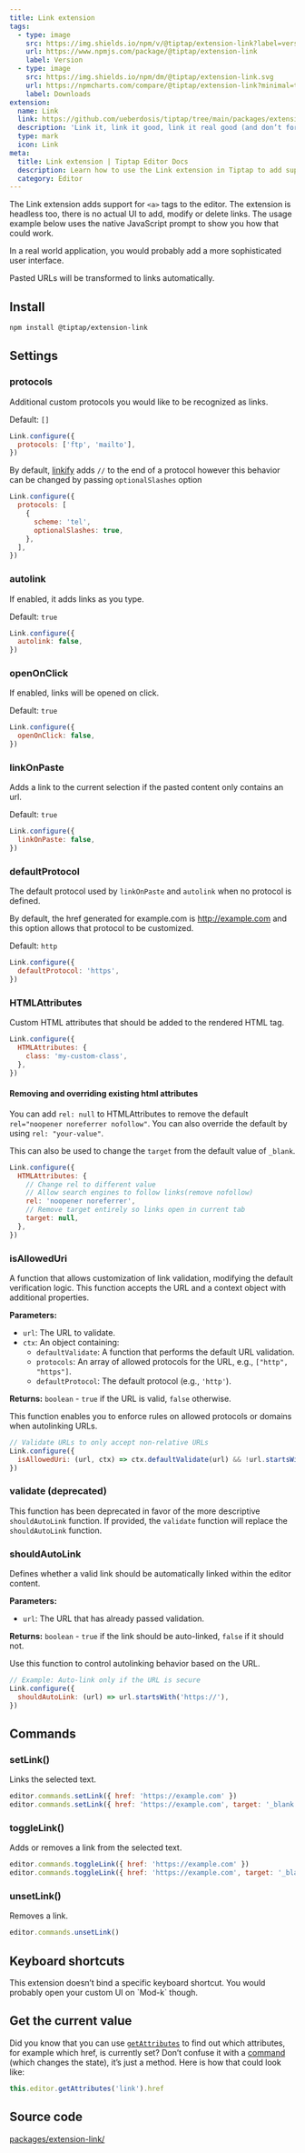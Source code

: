 ```yaml
---
title: Link extension
tags:
  - type: image
    src: https://img.shields.io/npm/v/@tiptap/extension-link?label=version
    url: https://www.npmjs.com/package/@tiptap/extension-link
    label: Version
  - type: image
    src: https://img.shields.io/npm/dm/@tiptap/extension-link.svg
    url: https://npmcharts.com/compare/@tiptap/extension-link?minimal=true
    label: Downloads
extension:
  name: Link
  link: https://github.com/ueberdosis/tiptap/tree/main/packages/extension-link
  description: 'Link it, link it good, link it real good (and don’t forget the href).'
  type: mark
  icon: Link
meta:
  title: Link extension | Tiptap Editor Docs
  description: Learn how to use the Link extension in Tiptap to add support for <a> tags. Discover more in our docs!
  category: Editor
---
```



The Link extension adds support for `<a>` tags to the editor. The extension is headless too, there is no actual UI to add, modify or delete links. The usage example below uses the native JavaScript prompt to show you how that could work.

In a real world application, you would probably add a more sophisticated user interface.

Pasted URLs will be transformed to links automatically.

<CodeDemo path="/Marks/Link" />

## Install

```bash
npm install @tiptap/extension-link
```

## Settings

### protocols

Additional custom protocols you would like to be recognized as links.

Default: `[]`

```js
Link.configure({
  protocols: ['ftp', 'mailto'],
})
```

By default, [linkify](https://linkify.js.org/docs/) adds `//` to the end of a protocol however this behavior can be changed by passing `optionalSlashes` option

```js
Link.configure({
  protocols: [
    {
      scheme: 'tel',
      optionalSlashes: true,
    },
  ],
})
```

### autolink

If enabled, it adds links as you type.

Default: `true`

```js
Link.configure({
  autolink: false,
})
```

### openOnClick

If enabled, links will be opened on click.

Default: `true`

```js
Link.configure({
  openOnClick: false,
})
```

### linkOnPaste

Adds a link to the current selection if the pasted content only contains an url.

Default: `true`

```js
Link.configure({
  linkOnPaste: false,
})
```

### defaultProtocol

The default protocol used by `linkOnPaste` and `autolink` when no protocol is defined.

By default, the href generated for example.com is http://example.com and this option allows that protocol to be customized.

Default: `http`

```js
Link.configure({
  defaultProtocol: 'https',
})
```

### HTMLAttributes

Custom HTML attributes that should be added to the rendered HTML tag.

```js
Link.configure({
  HTMLAttributes: {
    class: 'my-custom-class',
  },
})
```

#### Removing and overriding existing html attributes

You can add `rel: null` to HTMLAttributes to remove the default `rel="noopener noreferrer nofollow"`. You can also override the default by using `rel: "your-value"`.

This can also be used to change the `target` from the default value of `_blank`.

```js
Link.configure({
  HTMLAttributes: {
    // Change rel to different value
    // Allow search engines to follow links(remove nofollow)
    rel: 'noopener noreferrer',
    // Remove target entirely so links open in current tab
    target: null,
  },
})
```

### isAllowedUri

A function that allows customization of link validation, modifying the default verification logic. This function accepts the URL and a context object with additional properties.

**Parameters:**

- `url`: The URL to validate.
- `ctx`: An object containing:
  - `defaultValidate`: A function that performs the default URL validation.
  - `protocols`: An array of allowed protocols for the URL, e.g., `["http", "https"]`.
  - `defaultProtocol`: The default protocol (e.g., `'http'`).

**Returns:** `boolean` - `true` if the URL is valid, `false` otherwise.

This function enables you to enforce rules on allowed protocols or domains when autolinking URLs.

```js
// Validate URLs to only accept non-relative URLs
Link.configure({
  isAllowedUri: (url, ctx) => ctx.defaultValidate(url) && !url.startsWith('./'),
})
```

### validate (deprecated)

This function has been deprecated in favor of the more descriptive `shouldAutoLink` function. If provided, the `validate` function will replace the `shouldAutoLink` function.

### shouldAutoLink

Defines whether a valid link should be automatically linked within the editor content.

**Parameters:**

- `url`: The URL that has already passed validation.

**Returns:** `boolean` - `true` if the link should be auto-linked, `false` if it should not.

Use this function to control autolinking behavior based on the URL.

```js
// Example: Auto-link only if the URL is secure
Link.configure({
  shouldAutoLink: (url) => url.startsWith('https://'),
})
```

## Commands

### setLink()

Links the selected text.

```js
editor.commands.setLink({ href: 'https://example.com' })
editor.commands.setLink({ href: 'https://example.com', target: '_blank' })
```

### toggleLink()

Adds or removes a link from the selected text.

```js
editor.commands.toggleLink({ href: 'https://example.com' })
editor.commands.toggleLink({ href: 'https://example.com', target: '_blank' })
```

### unsetLink()

Removes a link.

```js
editor.commands.unsetLink()
```

## Keyboard shortcuts

<Callout title="No keyboard shortcut" variant="default">
  This extension doesn’t bind a specific keyboard shortcut. You would probably open your custom UI
  on `Mod-k` though.
</Callout>

## Get the current value

Did you know that you can use [`getAttributes`](/editor/api/editor#getattributes) to find out which attributes, for example which href, is currently set? Don’t confuse it with a [command](/editor/api/commands) (which changes the state), it’s just a method. Here is how that could look like:

```js
this.editor.getAttributes('link').href
```

## Source code

[packages/extension-link/](https://github.com/ueberdosis/tiptap/blob/main/packages/extension-link/)
